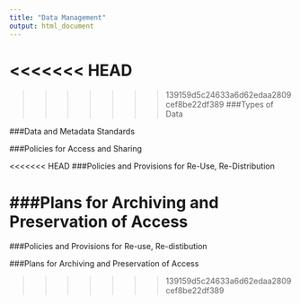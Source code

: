 ```yaml
---
title: "Data Management"
output: html_document
---
```


<<<<<<< HEAD
=======

>>>>>>> 139159d5c24633a6d62edaa2809cef8be22df389
###Types of Data

###Data and Metadata Standards

###Policies for Access and Sharing

<<<<<<< HEAD
###Policies and Provisions for Re-Use, Re-Distribution

###Plans for Archiving and Preservation of Access
=======
###Policies and Provisions for Re-use, Re-distibution

###Plans for Archiving and Preservation of Access



>>>>>>> 139159d5c24633a6d62edaa2809cef8be22df389
